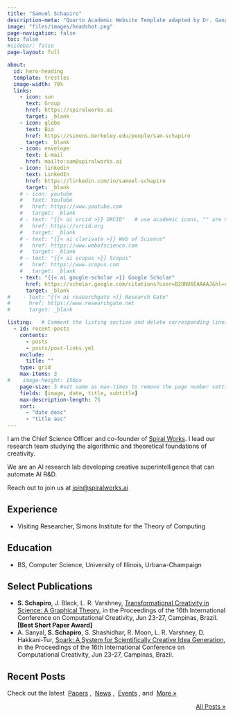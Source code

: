 ```yaml
---
title: "Samuel Schapiro"
description-meta: "Quarto Academic Website Template adapted by Dr. Gang He"
image: "files/images/headshot.png"
page-navigation: false
toc: false
#sidebar: false
page-layout: full

about:
  id: hero-heading
  template: trestles
  image-width: 70%
  links:
    - icon: sun
      text: Group
      href: https://spiralworks.ai
      target: _blank
    - icon: globe
      text: Bio
      href: https://simons.berkeley.edu/people/sam-schapiro
      target: _blank
    - icon: envelope
      text: E-mail
      href: mailto:sam@spiralworks.ai    
    - icon: linkedin
      text: LinkedIn
      href: https://linkedin.com/in/samuel-schapiro
      target: _blank
    # - icon: youtube
    #   text: YouTube
    #   href: https://www.youtube.com     
    #   target: _blank 
    # - text: "{{< ai orcid >}} ORCID"   # use academic icons, "" are needed, you also need to install the fontawesome extension
    #   href: https://orcid.org
    #   target: _blank
    # - text: "{{< ai clarivate >}} Web of Science"
    #   href: https://www.webofscience.com  
    #   target: _blank
    # - text: "{{< ai scopus >}} Scopus"
    #   href: https://www.scopus.com
    #   target: _blank
    - text: "{{< ai google-scholar >}} Google Scholar"
      href: https://scholar.google.com/citations?user=B2UNU6EAAAAJ&hl=en
      target: _blank
#    - text: "{{< ai researchgate >}} Research Gate"
#      href: https://www.researchgate.net
#      target: _blank

listing:   # Comment the listing section and delete corresponding lines in the index.qmd file to remove the recent posts
  - id: recent-posts
    contents: 
      - posts
      - posts/post-links.yml
    exclude:
      title: ""
    type: grid
    max-items: 3
#    image-height: 150px
    page-size: 3 #set same as max-times to remove the page number setting
    fields: [image, date, title, subtitle]
    max-description-length: 75
    sort: 
      - "date desc"
      - "title asc"
---
```


:::{#hero-heading}

I am the Chief Science Officer and co-founder of [Spiral Works](https://spiralworks.ai). I lead our research team studying the algorithmic and theoretical foundations of creativity.

We are an AI research lab developing creative superintelligence that can automate AI R&D.

Reach out to join us at [join@spiralworks.ai](mailto:join@spiralworks.ai)


## Experience

- Visiting Researcher, Simons Institute for the Theory of Computing

## Education

- BS, Computer Science, University of Illinois, Urbana-Champaign

## Select Publications
- **S. Schapiro**, J. Black, L. R. Varshney, [Transformational Creativity in Science: A Graphical Theory](https://arxiv.org/abs/2504.18687), in the Proceedings of the 16th International Conference on Computational Creativity, Jun 23-27, Campinas, Brazil. **[Best Short Paper Award]**
- A. Sanyal, **S. Schapiro**, S. Shashidhar, R. Moon, L. R. Varshney, D. Hakkani-Tur, [Spark: A System for Scientifically Creative Idea Generation](https://arxiv.org/abs/2504.20090), in the Proceedings of the 16th International Conference on Computational Creativity, Jun 23-27, Campinas, Brazil.
<!-- - **S. Schapiro**, TBD, Uncovering the Limits of Large Language Models for Scientific Discovery, Forthcoming.
- **S. Schapiro**, TBD, Combinatorial Creativity: A New Frontier in Generalization Abilities, Forthcoming.
- **S. Schapiro**, TBD, Popper-1: Training General-Purpose Scientific Reviewer Models, Forthcoming. -->

:::


<!-- Delete the following section and delete corresponding lines in the yaml part to remove the recent posts -->
## Recent Posts
Check out the latest &nbsp;[Papers](posts.qmd#category=paper)&nbsp;, &nbsp;[News](posts.qmd#category=news)&nbsp;, &nbsp;[Events](posts.qmd#category=event)&nbsp;, and &nbsp;[More »](/posts.qmd)

:::{#recent-posts}
:::

<p align="right">[All Posts »](/posts.qmd)</p>